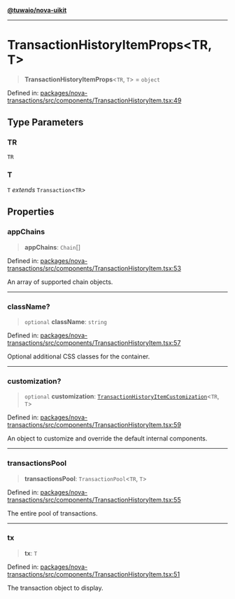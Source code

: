 [**@tuwaio/nova-uikit**](../../../README.md)

***

# TransactionHistoryItemProps\<TR, T\>

> **TransactionHistoryItemProps**\<`TR`, `T`\> = `object`

Defined in: [packages/nova-transactions/src/components/TransactionHistoryItem.tsx:49](https://github.com/TuwaIO/nova-uikit/blob/9a26710ac8b30dc3dfd19fe675eade473607bcdf/packages/nova-transactions/src/components/TransactionHistoryItem.tsx#L49)

## Type Parameters

### TR

`TR`

### T

`T` *extends* `Transaction`\<`TR`\>

## Properties

### appChains

> **appChains**: `Chain`[]

Defined in: [packages/nova-transactions/src/components/TransactionHistoryItem.tsx:53](https://github.com/TuwaIO/nova-uikit/blob/9a26710ac8b30dc3dfd19fe675eade473607bcdf/packages/nova-transactions/src/components/TransactionHistoryItem.tsx#L53)

An array of supported chain objects.

***

### className?

> `optional` **className**: `string`

Defined in: [packages/nova-transactions/src/components/TransactionHistoryItem.tsx:57](https://github.com/TuwaIO/nova-uikit/blob/9a26710ac8b30dc3dfd19fe675eade473607bcdf/packages/nova-transactions/src/components/TransactionHistoryItem.tsx#L57)

Optional additional CSS classes for the container.

***

### customization?

> `optional` **customization**: [`TransactionHistoryItemCustomization`](TransactionHistoryItemCustomization.md)\<`TR`, `T`\>

Defined in: [packages/nova-transactions/src/components/TransactionHistoryItem.tsx:59](https://github.com/TuwaIO/nova-uikit/blob/9a26710ac8b30dc3dfd19fe675eade473607bcdf/packages/nova-transactions/src/components/TransactionHistoryItem.tsx#L59)

An object to customize and override the default internal components.

***

### transactionsPool

> **transactionsPool**: `TransactionPool`\<`TR`, `T`\>

Defined in: [packages/nova-transactions/src/components/TransactionHistoryItem.tsx:55](https://github.com/TuwaIO/nova-uikit/blob/9a26710ac8b30dc3dfd19fe675eade473607bcdf/packages/nova-transactions/src/components/TransactionHistoryItem.tsx#L55)

The entire pool of transactions.

***

### tx

> **tx**: `T`

Defined in: [packages/nova-transactions/src/components/TransactionHistoryItem.tsx:51](https://github.com/TuwaIO/nova-uikit/blob/9a26710ac8b30dc3dfd19fe675eade473607bcdf/packages/nova-transactions/src/components/TransactionHistoryItem.tsx#L51)

The transaction object to display.
